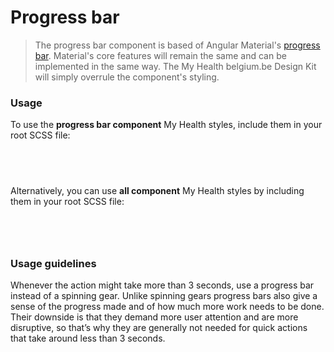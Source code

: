 

<Meta title="Components/Progress Indicators/Bar" />

# Progress bar
> The progress bar component is based of Angular Material's [progress bar](https://material.angular.io/components/progress-bar). Material's core features will remain the same and can be implemented in the same way.
> The My Health belgium.be Design Kit will simply overrule the component's styling.

<Canvas of={ProgressStories.Bar} sourceState="none" />

### Usage

To use the **progress bar component** My Health styles, include them in your root SCSS file:

```css
@use '@myhealth-belgium/design-kit' as mh;

@include mh.override-mat-progress-bar();
```

Alternatively, you can use **all component** My Health styles by including them in your root SCSS file:

```css
@use '@myhealth-belgium/design-kit' as mh;

@include mh.override-all-mat-components();
```

### Usage guidelines
Whenever the action might take more than 3 seconds, use a progress bar instead of a spinning gear.
Unlike spinning gears progress bars also give a sense of the progress made and of how much more work needs to be done.
Their downside is that they demand more user attention and are more disruptive, so that’s why they are generally not needed for quick actions that take around less than 3 seconds.
